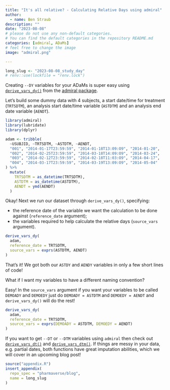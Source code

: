 ```yaml
---
title: "It's all relative? - Calculating Relative Days using admiral"
author:
  - name: Ben Straub
description: ""
date: "2023-08-08"
# please do not use any non-default categories.
# You can find the default categories in the repository README.md
categories: [admiral, ADaMs]
# feel free to change the image
image: "admiral.png"

---
```


<!--------------- typical setup ----------------->

```r
long_slug <- "2023-08-08_study_day"
# renv::use(lockfile = "renv.lock")
```

<!--------------- post begins here -----------------> 

Creating `--DY` variables for your ADaMs is super easy using  [`derive_vars_dy()`](https://pharmaverse.github.io/admiral/v0.11.1/reference/derive_vars_dy.html) from the [admiral package](https://pharmaverse.github.io/admiral/).


Let's build some dummy data with 4 subjects, a start date/time for treatment (`TRTSDTM`), an analysis start date/time variable (`ASTDTM`) and an analysis end date variable (`AENDT`).

```r
library(admiral)
library(lubridate)
library(dplyr)

adam <- tribble(
  ~USUBJID, ~TRTSDTM, ~ASTDTM, ~AENDT,
  "001", "2014-01-17T23:59:59", "2014-01-18T13:09:O9", "2014-01-20",
  "002", "2014-02-25T23:59:59", "2014-03-18T14:09:O9", "2014-03-24",
  "003", "2014-02-12T23:59:59", "2014-02-18T11:03:O9", "2014-04-17",
  "004", "2014-03-17T23:59:59", "2014-03-19T13:09:O9", "2014-05-04"
) %>%
  mutate(
    TRTSDTM = as_datetime(TRTSDTM),
    ASTDTM = as_datetime(ASTDTM),
    AENDT = ymd(AENDT)
  )
```

Okay! Next we run our dataset through `derive_vars_dy()`, specifying:

* the reference date of the variable we want the calculation to be done against (`reference_date` argument);
* the variables required to help calculate the relative days (`source_vars` argument). 

```r
derive_vars_dy(
  adam,
  reference_date = TRTSDTM,
  source_vars = exprs(ASTDTM, AENDT)
)
```

That's it!  We got both our `ASTDY` and `AENDY` variables in only a few short lines of code!  

What if I want my variables to have a different naming convention?

Easy! In the `source_vars` argument if you want your variables to be called `DEMOADY` and `DEMOEDY`  just do `DEMOADY = ASTDTM` and `DEMOEDY = AENDT` and `derive_vars_dy()` will do the rest!

```r
derive_vars_dy(
  adam,
  reference_date = TRTSDTM,
  source_vars = exprs(DEMOADY = ASTDTM, DEMOEDY = AENDT)
)
```


If you want to get `--DT` or `--DTM` variables using `admiral` then check out [`derive_vars_dt()`](https://pharmaverse.github.io/admiral/reference/derive_vars_dt.html) and [`derive_vars_dtm()`](https://pharmaverse.github.io/admiral/reference/derive_vars_dtm.html). If things are messy in your data, e.g. partial dates, both functions have great imputation abilities, which we will cover in an upcoming blog post!


<!--------------- appendices go here ----------------->

```r
source("appendix.R")
insert_appendix(
  repo_spec = "pharmaverse/blog",
  name = long_slug
)
```
